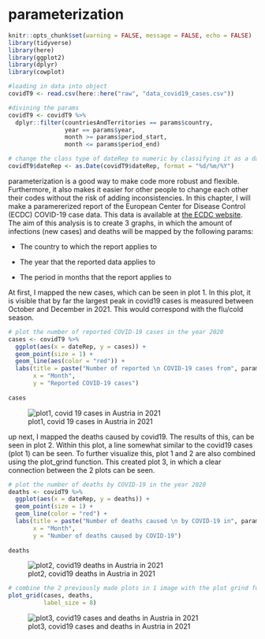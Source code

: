 # parameterization
```r
knitr::opts_chunk$set(warning = FALSE, message = FALSE, echo = FALSE)
library(tidyverse) 
library(here)
library(ggplot2)
library(dplyr)
library(cowplot)
```

```r
#loading in data into object 
covidT9 <- read.csv(here::here("raw", "data_covid19_cases.csv"))
```

```r
#divining the params 
covidT9 <- covidT9 %>% 
  dplyr::filter(countriesAndTerritories == params$country, 
                year == params$year, 
                month >= params$period_start, 
                month <= params$period_end) 

# change the class type of dateRep to numeric by classifying it as a date
covidT9$dateRep <- as.Date(covidT9$dateRep, format = "%d/%m/%Y")
```
parameterization is a good way to make code more robust and flexible. Furthermore, it also makes it easier for other people to change each other their codes without the risk of adding inconsistencies. In this chapter, I will make a paramererized report of  the European Center for Disease Control (ECDC) COVID-19 case data. This data is available at [the ECDC website](https://www.ecdc.europa.eu/en/publications-data/data-daily-new-cases-covid-19-eueea-country). The aim of this analysis is to create 3 graphs, in which the amount of infections (new cases) and deaths will be mapped by the following params: 

- The country to which the report applies to

- The year that the reported data applies to

- The period in months that the report applies to

At first, I mapped the new cases, which can be seen in plot 1. In this plot, it is visible that by far the largest peak in covid19 cases is measured between October and December in 2021. This would correspond with the flu/cold season.

```r
# plot the number of reported COVID-19 cases in the year 2020
cases <- covidT9 %>%
  ggplot(aes(x = dateRep, y = cases)) +
  geom_point(size = 1) +
  geom_line(aes(color = "red")) +
  labs(title = paste("Number of reported \n COVID-19 cases from", params$period_start, "to", params$period_end, "in", params$year, "for", params$country),
       x = "Month",
       y = "Reported COVID-19 cases")
  
cases
```
![plot1, covid 19 cases in Austria in 2021](images/09_plot1.png)

up next, I mapped the deaths caused by covid19. The results of this, can be seen in plot 2. Within this plot, a line somewhat similar to the covid19 cases (plot 1) can be seen. To further visualize this, plot 1 and 2 are also combined using the plot_grind function. This created plot 3, in which a clear connection between the 2 plots can be seen. 

```r
# plot the number of deaths by COVID-19 in the year 2020
deaths <- covidT9 %>%
  ggplot(aes(x = dateRep, y = deaths)) +
  geom_point(size = 1) +
  geom_line(color = "red") +
  labs(title = paste("Number of deaths caused \n by COVID-19 in", params$period_start, "to", params$period_end, "in", params$year, "for", params$country),
       x = "Month",
       y = "Number of deaths caused by COVID-19")
  
deaths
```
![plot2, covid19 deaths in Austria in 2021](images/09_plot2.png)
```r
# combine the 2 previously made plots in 1 image with the plot grind function 
plot_grid(cases, deaths,
          label_size = 8)
```
![plot3, covid19 cases and deaths in Austria in 2021](images/09_plot3.png)
